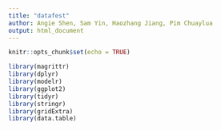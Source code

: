 ```yaml
---
title: "datafest"
author: Angie Shen, Sam Yin, Haozhang Jiang, Pim Chuaylua
output: html_document
---
```


```r
knitr::opts_chunk$set(echo = TRUE)

library(magrittr)
library(dplyr)
library(modelr)
library(ggplot2)
library(tidyr)
library(stringr)
library(gridExtra)
library(data.table)
```

```r

```

